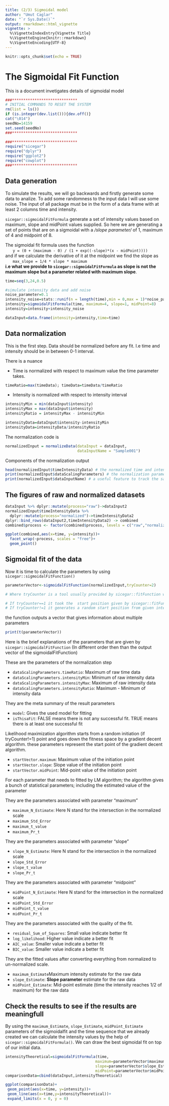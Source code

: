```yaml
---
title: (2/3) Sigmoidal model
author: "Umut Caglar"
date: "`r Sys.Date()`"
output: rmarkdown::html_vignette
vignette: >
  %\VignetteIndexEntry{Vignette Title}
  %\VignetteEngine{knitr::rmarkdown}
  %\VignetteEncoding{UTF-8}
---
```

  
```r
knitr::opts_chunk$set(echo = TRUE)
```

# The Sigmoidal Fit Function
This is a document invetigates details of sigmoidal model 


```r

###*****************************
# INITIAL COMMANDS TO RESET THE SYSTEM
rm(list = ls())
if (is.integer(dev.list())){dev.off()}
cat("\014")
seedNo=14159
set.seed(seedNo)
###*****************************

###*****************************
require("sicegar")
require("dplyr")
require("ggplot2")
require("cowplot")
###*****************************
```

## Data generation
To simulate the results, we will go backwards and firstly generate some data to analize. To add some randomness to the input data I will use some noise. The input of all package must be in the form of a data frame with at least 2 columns time and intensity. 

`sicegar::sigmoidalFitFormula` generate a set of intensity values based on maximum, slope and midPoint values supplied. So here we are generating a set of points that are on a sigmoidal with a _/slope parameter/_ of 1, maximum of 4 and midpoint of 8.

The sigmoidal fit formula uses the function  
&nbsp;&nbsp;&nbsp;&nbsp;&nbsp;&nbsp;`y = (0 + (maximum - 0) / (1 + exp((-slope)*(x - midPoint))))`  
and if we calculate the derivative of it at the midpoint we find the slope as  
&nbsp;&nbsp;&nbsp;&nbsp;&nbsp;&nbsp;`max_slope = 1/4 * slope * maximum`  
__i.e what we provide to `sicegar::sigmoidalFitFormula` as slope is not the maximum slope but a parameter related with maximum slope__.

```r
time=seq(3,24,0.5)

#simulate intensity data and add noise
noise_parameter=0.1
intensity_noise=stats::runif(n = length(time),min = 0,max = 1)*noise_parameter
intensity=sigmoidalFitFormula(time, maximum=4, slope=1, midPoint=8)
intensity=intensity+intensity_noise

dataInput=data.frame(intensity=intensity,time=time)
```

## Data normalization 

This is the first step. Data should be normalized before any fit. I.e time and intensity should be in between 0-1 interval. 

There is a nuance 

*  Time is normalized with respect to maximum value the time parameter takes.
```r
timeRatio=max(timeData); timeData=timeData/timeRatio
```

*  Intensity is normalized with respect to intensity interval
```r
intensityMin = min(dataInput$intensity)
intensityMax = max(dataInput$intensity)
intensityRatio = intensityMax - intensityMin

intensityData=dataInput$intensity-intensityMin
intensityData=intensityData/intensityRatio
```

The normalization code is 

```r
normalizedInput = normalizeData(dataInput = dataInput, 
                                dataInputName = "Sample001")
```


Components of the normalization output

```r
head(normalizedInput$timeIntensityData) # the normalized time and intensity data
print(normalizedInput$dataScalingParameters) # the normalization parameters that is needed to go back to original scale
print(normalizedInput$dataInputName) # a useful feature to track the sample in all the process
```


## The figures of raw and normalized datasets

```r
dataInput %>% dplyr::mutate(process="raw")->dataInput2
normalizedInput$timeIntensityData %>%
  dplyr::mutate(process="normalized")->timeIntensityData2
dplyr::bind_rows(dataInput2,timeIntensityData2) -> combined
combined$process <- factor(combined$process, levels = c("raw","normalized"))

ggplot(combined,aes(x=time, y=intensity))+
  facet_wrap(~process, scales = "free")+
  geom_point()
```

## Sigmoidal fit of the data

Now it is time to calculate the parameters by using `sicegar::sigmoidalFitFunction()`

```r
parameterVector<-sigmoidalFitFunction(normalizedInput,tryCounter=2)

# Where tryCounter is a tool usually provided by sicegar::fitFunction when the sicegar::sigmoidalFitFunction is called from sicegar::fitFunction. 

# If tryCounter==1 it took the  start position given by sicegar::fitFunction
# If tryCounter!=1 it generates a random start position from given interval
```

the function outputs a vector that gives information about multiple parameters

```r
print(t(parameterVector))
```

Here is the brief explanations of the parameters that are given by `sicegar::sigmoidalFitFunction` (In different order then than the output vector of the sigmoidalFitFunction)

These are the parameters of the normalization step 

* `dataScalingParameters.timeRatio`: Maximum of raw time data       
* `dataScalingParameters.intensityMin`: Minimum of raw intensity data
* `dataScalingParameters.intensityMax`: Maximum of raw intensity data
* `dataScalingParameters.intensityRatio`: Maximum - Minimum of intensity data

They are the meta summary of the result parameters

* `model`: Gives the used model for fitting
* `isThisaFit`: FALSE means there is not any successful fit. TRUE means there is at least one successful fit 

Likelihood maximization algorithm starts from a random initiation (if tryCounter!=1) point and goes down the fitness space by a gradient decent algorithm. these parameters represent the start point of the gradient decent algorithm. 

* `startVector.maximum`: Maximum value of the initiation point
* `startVector.slope`: Slope value of the initiation point
* `startVector.midPoint`: Mid-point value of the initiation point


For each parameter that needs to fitted by LM algorithm; the algorithm gives a bunch of statistical parameters; including the estimated value of the parameter

They are the parameters associated with parameter "maximum"

* `maximum_N_Estimate`: Here N stand for the intersection in the normalized scale
* `maximum_Std_Error`
* `maximum_t_value`
* `maximum_Pr_t`

They are the parameters associated with parameter "slope"

* `slope_N_Estimate`: Here N stand for the intersection in the normalized scale
* `slope_Std_Error`
* `slope_t_value`
* `slope_Pr_t`

They are the parameters associated with parameter "midpoint"

* `midPoint_N_Estimate`: Here N stand for the intersection in the normalized scale
* `midPoint_Std_Error`
* `midPoint_t_value`
* `midPoint_Pr_t`

They are the parameters associated with the quality of the fit. 

* `residual_Sum_of_Squares`: Small value indicate better fit
* `log_likelihood`: Higher value indicate a better fit
* `AIC_value`: Smaller value indicate a better fit
* `BIC_value`: Smaller value indicate a better fit

They are the fitted values after converting everything from normalized to un-normalized scale. 

* `maximum_Estimate`Maximum intensity estimate for the raw data
* `slope_Estimate`: __Slope parameter__ estimate for the raw data 
* `midPoint_Estimate`: Mid-point estimate (time the intensity reaches 1/2 of maximum) for the raw data

## Check the results to see if the results are meaningfull

By using the `maximum_Estimate`, `slope_Estimate`, `midPoint_Estimate` parameters of the sigmoidalfit and the time sequence that we already created we can calculate the intensity values by the help of `sicegar::sigmoidalFitFormula()`. We can draw the best sigmoidal fit on top of our initial data.

```r
intensityTheoretical=sigmoidalFitFormula(time,
                                        maximum=parameterVector$maximum_Estimate,
                                        slope=parameterVector$slope_Estimate,
                                        midPoint=parameterVector$midPoint_Estimate)
comparisonData=cbind(dataInput,intensityTheoretical)

ggplot(comparisonData)+
 geom_point(aes(x=time, y=intensity))+
 geom_line(aes(x=time,y=intensityTheoretical))+
 expand_limits(x = 0, y = 0)
```